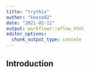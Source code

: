 ```yaml
---
title: "trythis"
author: "keese82"
date: "2021-02-11"
output: workflowr::wflow_html
editor_options:
  chunk_output_type: console
---
```


## Introduction

```r

```

